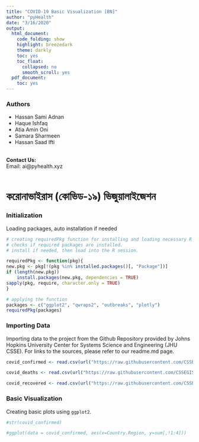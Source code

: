 ```yaml
---
title: "COVID-19 Basic Visualization [BN]"
author: "pyHealth"
date: "3/16/2020"
output:
  html_document:
    code_folding: show
    highlight: breezedark
    theme: darkly
    toc: yes
    toc_float:
      collapsed: no
      smooth_scroll: yes
  pdf_document:
    toc: yes
---
```


### Authors

*  Hassan Sami Adnan
*  Haque Ishfaq
*  Atia Amin Oni
*  Samara Sharmeen
*  Hassan Saad Ifti
<br><br>

<b>Contact Us: </b><br>
Email: ai@pyhealth.xyz
<br><br>

# করোনাভাইরাস (কোভিড-১৯) ভিজুয়ালাইজেশন

### Initialization

Loading packages, auto installation if needed
```r
# creating requiredPkg function for installing and loading necessary R packages.
# checks if required packages are installed.
# install if needed, then load into the R session.

requiredPkg <- function(pkg){
new.pkg <- pkg[!(pkg %in% installed.packages()[, "Package"])]
if (length(new.pkg)) 
    install.packages(new.pkg, dependencies = TRUE)
sapply(pkg, require, character.only = TRUE)
}

# applying the function
packages <- c("ggplot2", "qwraps2", "outbreaks", "plotly")
requiredPkg(packages)

```

### Importing Data

Importing data to the project from the Github Repository provided by Johns Hopkins University Center for Systems Science and Engineering (JHU CSSE). For links to the sources, please refer to our readme.md page.
```r

covid_confirmed <- read.csv(url("https://raw.githubusercontent.com/CSSEGISandData/COVID-19/master/csse_covid_19_data/csse_covid_19_time_series/time_series_19-covid-Confirmed.csv"))

covid_deaths <- read.csv(url("https://raw.githubusercontent.com/CSSEGISandData/COVID-19/master/csse_covid_19_data/csse_covid_19_time_series/time_series_19-covid-Deaths.csv"))

covid_recovered <- read.csv(url("https://raw.githubusercontent.com/CSSEGISandData/COVID-19/master/csse_covid_19_data/csse_covid_19_time_series/time_series_19-covid-Recovered.csv"))

```


### Basic Visualization

Creating basic plots using `ggplot2`.
```r
#str(covid_confirmed)

#ggplot(data = covid_confirmed, aes(x=Country.Region, y=sum[,!1:4]))

```
